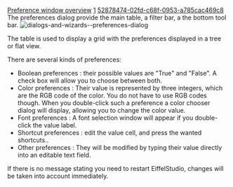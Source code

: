 [[Property:title|Preference window overview]]
[[Property:weight|1]]
[[Property:uuid|52878474-02fd-c68f-0953-a785cac469c8]]
The preferences dialog provide the main table, a filter bar, a the bottom tool bar. 
[[Image:dialogs-and-wizards--preferences-dialog]]  

The table is used to display a grid with the preferences displayed in a tree or flat view. 

There are several kinds of preferences:
* Boolean preferences : their possible values are "True" and "False". A check box will allow you to choose between both.
* Color preferences : Their value is represented by three integers, which are the RGB code of the color. You do not have to use RGB codes though. When you double-click such a preference a color chooser dialog will display, allowing you to change the color value.
* Font preferences : A font selection window will appear if you double-click the value label.
* Shortcut preferences : edit the value cell, and press the wanted shortcuts..
* Other preferences : They will be modified by typing their value directly into an editable text field.
If there is no message stating you need to restart EiffelStudio, changes will be taken into account immediately. 
{{tip|below the table, you will find a text field with the internal name of the preference (for instance: ''editor.eiffel.auto-complete_...''). }}


{{tip|you can export preferences to xml file, and import from xml file, this can be convenient when reinstalling EiffelStudio). }}


{{warning| '''Caution''': You can restore preferences default values by clicking on the "Restore Default" button. ALL preferences will be reset. }}




